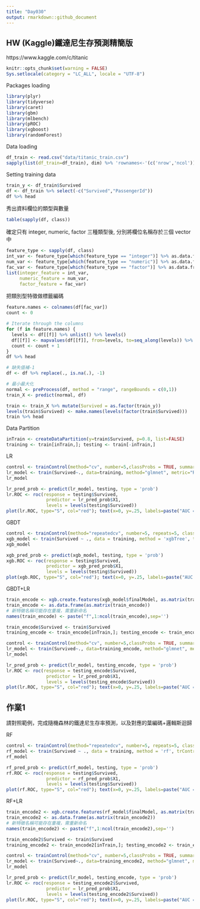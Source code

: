 ```yaml
---
title: "Day030"
output: rmarkdown::github_document
---
```

  
## HW (Kaggle)鐵達尼生存預測精簡版  
https://www.kaggle.com/c/titanic  
  

```r
knitr::opts_chunk$set(warning = FALSE)
Sys.setlocale(category = "LC_ALL", locale = "UTF-8")
```
Packages loading
```r
library(plyr)
library(tidyverse)
library(caret)
library(gbm)
library(mlbench)
library(pROC)
library(xgboost)
library(randomForest)
```

Data loading  
```r
df_train <- read.csv("data/titanic_train.csv")
sapply(list(df_train=df_train), dim) %>% 'rownames<-'(c('nrow','ncol')) 
```

Setting training data  
```r
train_y <- df_train$Survived
df <- df_train %>% select(-c("Survived","PassengerId"))
df %>% head
```
  
秀出資料欄位的類型與數量
```r
table(sapply(df, class))
```
  
確定只有 integer, numeric, factor 三種類型後, 分別將欄位名稱存於三個 vector 中
```r
feature_type <- sapply(df, class)
int_var <- feature_type[which(feature_type == "integer")] %>% as.data.frame %>% rownames
num_var <- feature_type[which(feature_type == "numeric")] %>% as.data.frame %>% rownames
fac_var <- feature_type[which(feature_type == "factor")] %>% as.data.frame %>% rownames
list(integer_feature = int_var,
     numeric_feature = num_var,
     factor_feature = fac_var)
```
  
把類別型特徵做標籤編碼
```r
feature.names <- colnames(df[fac_var])
count <- 0

# Iterate through the columns
for (f in feature.names) {
  levels <- df[[f]] %>% unlist() %>% levels()
  df[[f]] <- mapvalues(df[[f]], from=levels, to=seq_along(levels)) %>% as.integer()
  count <- count + 1
}
df %>% head
```

```r
# 缺失值補-1
df <- df %>% replace(., is.na(.), -1)

# 最小最大化
normal <- preProcess(df, method = "range", rangeBounds = c(0,1))
train_X <- predict(normal, df)

train <- train_X %>% mutate(Survived = as.factor(train_y))
levels(train$Survived) <- make.names(levels(factor(train$Survived)))
train %>% head
```
  
Data Partition
```r
inTrain <- createDataPartition(y=train$Survived, p=0.8, list=FALSE)
training <- train[inTrain,]; testing <- train[-inTrain,]
```
  
LR
```r
control <- trainControl(method="cv", number=5,classProbs = TRUE, summaryFunction=twoClassSummary)
lr_model <- train(Survived~., data=training, method="glmnet", metric="ROC", trControl=control)
lr_model

lr_pred_prob <- predict(lr_model, testing, type = 'prob')
lr.ROC <- roc(response = testing$Survived,
               predictor = lr_pred_prob$X1,
               levels = levels(testing$Survived))
plot(lr.ROC, type="S", col="red"); text(x=0, y=.25, labels=paste("AUC =", round(lr.ROC$auc, 4)))
```
  
GBDT
```r
control <- trainControl(method="repeatedcv", number=5, repeats=5, classProbs = TRUE, summaryFunction=twoClassSummary)
xgb_model <- train(Survived ~ ., data = training, method = 'xgbTree', trControl = control, verbose = F, metric = 'ROC', nthread = 4)
xgb_model

xgb_pred_prob <- predict(xgb_model, testing, type = 'prob')
xgb.ROC <- roc(response = testing$Survived,
               predictor = xgb_pred_prob$X1,
               levels = levels(testing$Survived))
plot(xgb.ROC, type="S", col="red"); text(x=0, y=.25, labels=paste("AUC =", round(xgb.ROC$auc, 4)))
```
  
GBDT+LR
```r
train_encode <- xgb.create.features(xgb_model$finalModel, as.matrix(train[,1:(ncol(train)-1)]))
train_encode <- as.data.frame(as.matrix(train_encode)) 
# 新特徵名稱可能存在重複，需重新命名
names(train_encode) <- paste("f",1:ncol(train_encode),sep='')

train_encode$Survived <- train$Survived
training_encode <- train_encode[inTrain,]; testing_encode <- train_encode[-inTrain,]

control <- trainControl(method="cv", number=5,classProbs = TRUE, summaryFunction=twoClassSummary)
lr_model <- train(Survived~., data=training_encode, method="glmnet", metric="ROC", trControl=control)
lr_model

lr_pred_prob <- predict(lr_model, testing_encode, type = 'prob')
lr.ROC <- roc(response = testing_encode$Survived,
               predictor = lr_pred_prob$X1,
               levels = levels(testing_encode$Survived))
plot(lr.ROC, type="S", col="red"); text(x=0, y=.25, labels=paste("AUC =", round(lr.ROC$auc, 4)))
```
  
## 作業1
請對照範例，完成隨機森林的鐵達尼生存率預測，以及對應的葉編碼+邏輯斯迴歸
  
RF
```r
control <- trainControl(method="repeatedcv", number=5, repeats=5, classProbs = TRUE, summaryFunction=twoClassSummary)
rf_model <- train(Survived ~ ., data = training, method = 'rf', trControl = control, verbose = F, metric = 'ROC')
rf_model

rf_pred_prob <- predict(rf_model, testing, type = 'prob')
rf.ROC <- roc(response = testing$Survived,
               predictor = rf_pred_prob$X1,
               levels = levels(testing$Survived))
plot(rf.ROC, type="S", col="red"); text(x=0, y=.25, labels=paste("AUC =", round(rf.ROC$auc, 4)))
```
  
RF+LR
```r
train_encode2 <- xgb.create.features(rf_model$finalModel, as.matrix(train[,1:(ncol(train)-1)]))
train_encode2 <- as.data.frame(as.matrix(train_encode2)) 
# 新特徵名稱可能存在重複，需重新命名
names(train_encode2) <- paste("f",1:ncol(train_encode2),sep='')

train_encode2$Survived <- train$Survived
training_encode2 <- train_encode2[inTrain,]; testing_encode2 <- train_encode2[-inTrain,]

control <- trainControl(method="cv", number=5,classProbs = TRUE, summaryFunction=twoClassSummary)
lr_model <- train(Survived~., data=training_encode2, method="glmnet", metric="ROC", trControl=control)
lr_model

lr_pred_prob <- predict(lr_model, testing_encode, type = 'prob')
lr.ROC <- roc(response = testing_encode2$Survived,
               predictor = lr_pred_prob$X1,
               levels = levels(testing_encode2$Survived))
plot(lr.ROC, type="S", col="red"); text(x=0, y=.25, labels=paste("AUC =", round(lr.ROC$auc, 4)))
```







